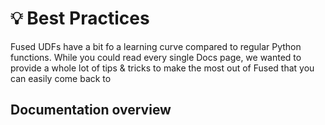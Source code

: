# 💡 Best Practices

Fused UDFs have a bit fo a learning curve compared to regular Python functions. While you could read every single Docs page, we wanted to provide a whole lot of tips & tricks to make the most out of Fused that you can easily come back to

## Documentation overview


<DocCardList />

